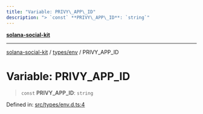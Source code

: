 ```yaml
---
title: "Variable: PRIVY\_APP\_ID"
description: "> `const` **PRIVY\_APP\_ID**: `string`"
---
```


[**solana-social-kit**](../../../README.mdx)

***

[solana-social-kit](../../../README.mdx) / [types/env](../README.mdx) / PRIVY\_APP\_ID

# Variable: PRIVY\_APP\_ID

> `const` **PRIVY\_APP\_ID**: `string`

Defined in: [src/types/env.d.ts:4](https://github.com/SendArcade/solana-app-kit/blob/bd4b3556b8f469c27ebb06f4df65b3a36b43ba3b/src/types/env.d.ts#L4)
